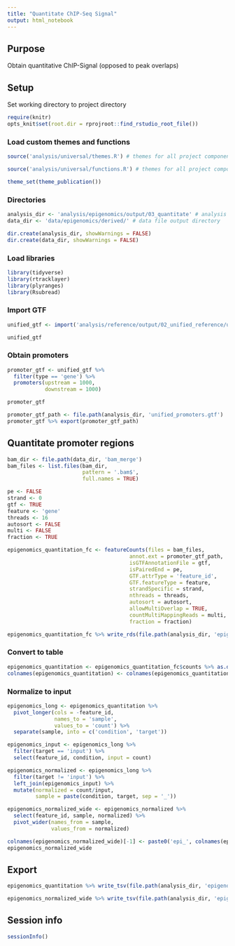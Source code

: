 ```yaml
---
title: "Quantitate ChIP-Seq Signal"
output: html_notebook
---
```


## Purpose
Obtain quantitative ChIP-Signal (opposed to peak overlaps)

## Setup 
Set working directory to project directory
```r
require(knitr)
opts_knit$set(root.dir = rprojroot::find_rstudio_root_file())
```

### Load custom themes and functions
```r
source('analysis/universal/themes.R') # themes for all project components

source('analysis/universal/functions.R') # themes for all project components

theme_set(theme_publication())
```

### Directories
```r
analysis_dir <- 'analysis/epigenomics/output/03_quantitate' # analysis file output directory
data_dir <- 'data/epigenomics/derived/' # data file output directory

dir.create(analysis_dir, showWarnings = FALSE)
dir.create(data_dir, showWarnings = FALSE)
```

### Load libraries
```r
library(tidyverse)
library(rtracklayer)
library(plyranges)
library(Rsubread)
```

### Import GTF
```r
unified_gtf <- import('analysis/reference/output/02_unified_reference/unified_minimal.gtf.gz')

unified_gtf
```

### Obtain promoters
```r
promoter_gtf <- unified_gtf %>% 
  filter(type == 'gene') %>% 
  promoters(upstream = 1000,
            downstream = 1000)

promoter_gtf
```


```r
promoter_gtf_path <- file.path(analysis_dir, 'unified_promoters.gtf')
promoter_gtf %>% export(promoter_gtf_path)
```

## Quantitate promoter regions
```r
bam_dir <- file.path(data_dir, 'bam_merge')
bam_files <- list.files(bam_dir, 
                        pattern = '.bam$', 
                        full.names = TRUE)

pe <- FALSE
strand <- 0
gtf <- TRUE
feature <- 'gene'
threads <- 16
autosort <- FALSE
multi <- FALSE
fraction <- TRUE

epigenomics_quantitation_fc <- featureCounts(files = bam_files,
                                       annot.ext = promoter_gtf_path, 
                                       isGTFAnnotationFile = gtf, 
                                       isPairedEnd = pe, 
                                       GTF.attrType = 'feature_id',
                                       GTF.featureType = feature, 
                                       strandSpecific = strand,
                                       nthreads = threads, 
                                       autosort = autosort,
                                       allowMultiOverlap = TRUE,
                                       countMultiMappingReads = multi, 
                                       fraction = fraction)

epigenomics_quantitation_fc %>% write_rds(file.path(analysis_dir, 'epigenomics_quantitation_fc.rds'))
```

### Convert to table
```r
epigenomics_quantitation <- epigenomics_quantitation_fc$counts %>% as.data.frame() %>% rownames_to_column('feature_id') %>% as_tibble()
colnames(epigenomics_quantitation) <- colnames(epigenomics_quantitation) %>% str_remove('.bam') %>% str_replace('\\.', '_')
```

### Normalize to input
```r
epigenomics_long <- epigenomics_quantitation %>% 
  pivot_longer(cols = -feature_id,
               names_to = 'sample',
               values_to = 'count') %>% 
  separate(sample, into = c('condition', 'target'))

epigenomics_input <- epigenomics_long %>% 
  filter(target == 'input') %>% 
  select(feature_id, condition, input = count)

epigenomics_normalized <- epigenomics_long %>% 
  filter(target != 'input') %>% 
  left_join(epigenomics_input) %>% 
  mutate(normalized = count/input,
         sample = paste(condition, target, sep = '_'))

epigenomics_normalized_wide <- epigenomics_normalized %>% 
  select(feature_id, sample, normalized) %>% 
  pivot_wider(names_from = sample,
              values_from = normalized)

colnames(epigenomics_normalized_wide)[-1] <- paste0('epi_', colnames(epigenomics_normalized_wide)[-1])
epigenomics_normalized_wide
```

## Export
```r
epigenomics_quantitation %>% write_tsv(file.path(analysis_dir, 'epigenomics_quantitation.tsv.gz'))

epigenomics_normalized_wide %>% write_tsv(file.path(analysis_dir, 'epigenomics_quantitation_normalized.tsv.gz'))
```

## Session info
```r
sessionInfo()
```

